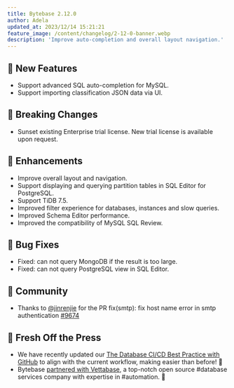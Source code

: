 ```yaml
---
title: Bytebase 2.12.0
author: Adela
updated_at: 2023/12/14 15:21:21
feature_image: /content/changelog/2-12-0-banner.webp
description: 'Improve auto-completion and overall layout navigation.'
---
```


## 🚀 New Features

- Support advanced SQL auto-completion for MySQL.
- Support importing classification JSON data via UI.

## 🔔 Breaking Changes

- Sunset existing Enterprise trial license. New trial license is available upon request.

## 🎄 Enhancements

- Improve overall layout and navigation.
- Support displaying and querying partition tables in SQL Editor for PostgreSQL.
- Support TiDB 7.5.
- Improved filter experience for databases, instances and slow queries.
- Improved Schema Editor performance.
- Improved the compatibility of MySQL SQL Review.

## 🐞 Bug Fixes

- Fixed: can not query MongoDB if the result is too large.
- Fixed: can not query PostgreSQL view in SQL Editor.

## 🎠 Community

- Thanks to [@jinrenjie](https://github.com/jinrenjie) for the PR fix(smtp): fix host name error in smtp authentication [#9674](https://github.com/bytebase/bytebase/pull/9674)

## 📰 Fresh Off the Press

- We have recently updated our [The Database CI/CD Best Practice with GitHub](/tutorials/gitops-github-workflow) to align with the current workflow, making easier than before! 🎉
- Bytebase [partnered with Vettabase](/blog/bytebase-vettabase/), a top-notch open source #database services company with expertise in #automation. 🤝

<IncludeBlock url="/docs/get-started/install/install-upgrade"></IncludeBlock>
